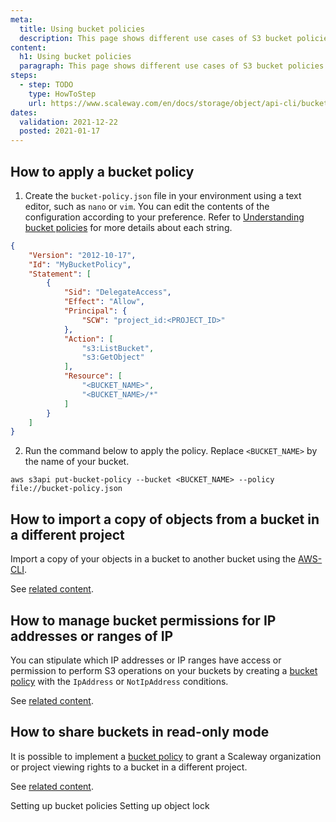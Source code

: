 ```yaml
---
meta:
  title: Using bucket policies
  description: This page shows different use cases of S3 bucket policies.
content:
  h1: Using bucket policies
  paragraph: This page shows different use cases of S3 bucket policies.
steps:
  - step: TODO
    type: HowToStep
    url: https://www.scaleway.com/en/docs/storage/object/api-cli/bucket-policy
dates:
  validation: 2021-12-22
  posted: 2021-01-17
---
```


<Macro id="storage-bucket-policy" />

## How to apply a bucket policy

1. Create the `bucket-policy.json` file in your environment using a text editor, such as `nano` or `vim`. You can edit the contents of the configuration according to your preference. Refer to [Understanding bucket policies](https://www.scaleway.com/en/docs/storage/object/api-cli/bucket-policy/) for more details about each string. 

```json
{
    "Version": "2012-10-17",
    "Id": "MyBucketPolicy",
    "Statement": [
        {
            "Sid": "DelegateAccess",
            "Effect": "Allow",
            "Principal": {
                "SCW": "project_id:<PROJECT_ID>"
            },
            "Action": [
                "s3:ListBucket",
                "s3:GetObject"
            ],
            "Resource": [
                "<BUCKET_NAME>",
                "<BUCKET_NAME>/*"
            ]
        }
    ]
}

```

2. Run the command below to apply the policy. Replace `<BUCKET_NAME>` by the name of your bucket. 

```
aws s3api put-bucket-policy --bucket <BUCKET_NAME> --policy file://bucket-policy.json
```

## How to import a copy of objects from a bucket in a different project

Import a copy of your objects in a bucket to another bucket using the [AWS-CLI](/storage/object/api-cli/object-storage-aws-cli/).

See [related content](/storage/object/api-cli/import-copy/).

## How to manage bucket permissions for IP addresses or ranges of IP

You can stipulate which IP addresses or IP ranges have access or permission to perform S3 operations on your buckets by creating a [bucket policy](/storage/object/api-cli/bucket-policy/) with the `IpAddress` or `NotIpAddress` conditions. 

See [related content](/storage/object/api-cli/manage-bucket-permissions-IP/).

## How to share buckets in read-only mode

It is possible to implement a [bucket policy](/storage/object/api-cli/bucket-policy/) to grant a Scaleway organization or project viewing rights to a bucket in a different project. 

See [related content](/storage/object/api-cli/share-buckets-read-only/).

<Navigation title="See Also">
  <PreviousButton to="/storage/object/api-cli/bucket-policy">Setting up bucket policies</PreviousButton>
  <NextButton to="/storage/object/api-cli/object-lock/">Setting up object lock</NextButton>
</Navigation>
